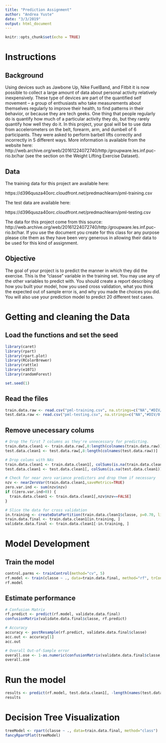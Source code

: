 ```yaml
---
title: "Prediction Assignment"
author: "Andrea Yuste"
date: "3/3/2019"
output: html_document
---
```


```r
knitr::opts_chunk$set(echo = TRUE)
```

# Instructions

## Background

Using devices such as Jawbone Up, Nike FuelBand, and Fitbit it is now possible to collect a large amount of data about personal activity relatively inexpensively. These type of devices are part of the quantified self movement – a group of enthusiasts who take measurements about themselves regularly to improve their health, to find patterns in their behavior, or because they are tech geeks. One thing that people regularly do is quantify how much of a particular activity they do, but they rarely quantify how well they do it. In this project, your goal will be to use data from accelerometers on the belt, forearm, arm, and dumbell of 6 participants. They were asked to perform barbell lifts correctly and incorrectly in 5 different ways. More information is available from the website here: http://web.archive.org/web/20161224072740/http:/groupware.les.inf.puc-rio.br/har (see the section on the Weight Lifting Exercise Dataset).

## Data

The training data for this project are available here:

https://d396qusza40orc.cloudfront.net/predmachlearn/pml-training.csv

The test data are available here:

https://d396qusza40orc.cloudfront.net/predmachlearn/pml-testing.csv

The data for this project come from this source: http://web.archive.org/web/20161224072740/http:/groupware.les.inf.puc-rio.br/har. If you use the document you create for this class for any purpose please cite them as they have been very generous in allowing their data to be used for this kind of assignment.

## Objective 

The goal of your project is to predict the manner in which they did the exercise. This is the "classe" variable in the training set. You may use any of the other variables to predict with. You should create a report describing how you built your model, how you used cross validation, what you think the expected out of sample error is, and why you made the choices you did. You will also use your prediction model to predict 20 different test cases.

# Getting and cleaning the Data

## Load the functions and set the seed

```r
library(caret)
library(rpart)
library(rpart.plot)
library(RColorBrewer)
library(rattle)
library(e1071)
library(randomForest)

set.seed(1)
```

## Read the files

```r
train.data.raw <- read.csv("pml-training.csv", na.strings=c("NA","#DIV/0!",""))
test.data.raw <- read.csv("pml-testing.csv", na.strings=c("NA","#DIV/0!",""))
```

## Remove unecessary colums
```r
# Drop the first 7 columns as they're unnecessary for predicting.
train.data.clean1 <- train.data.raw[,8:length(colnames(train.data.raw))]
test.data.clean1 <- test.data.raw[,8:length(colnames(test.data.raw))]
```

```r
# Drop colums with NAs
train.data.clean1 <- train.data.clean1[, colSums(is.na(train.data.clean1)) == 0] 
test.data.clean1 <- test.data.clean1[, colSums(is.na(test.data.clean1)) == 0] 
```

```r
# Check for near zero variance predictors and drop them if necessary
nzv <- nearZeroVar(train.data.clean1,saveMetrics=TRUE)
zero.var.ind <- sum(nzv$nzv)
if ((zero.var.ind>0)) {
  train.data.clean1 <- train.data.clean1[,nzv$nzv==FALSE]
}
```

```r
# Slice the data for cross validation
in.training <- createDataPartition(train.data.clean1$classe, p=0.70, list=F)
train.data.final <- train.data.clean1[in.training, ]
validate.data.final <- train.data.clean1[-in.training, ]
```


# Model Development

## Train the model
```r
control.parms <- trainControl(method="cv", 5)
rf.model <- train(classe ~ ., data=train.data.final, method="rf", trControl=control.parms, ntree=5)
rf.model
```

## Estimate performance
```r
# Confusion Matrix
rf.predict <- predict(rf.model, validate.data.final)
confusionMatrix(validate.data.final$classe, rf.predict)
```

```r
# Accuracy
accuracy <- postResample(rf.predict, validate.data.final$classe)
acc.out <- accuracy[1]
acc.out
```

```r
# Overall Out-of-Sample error
overall.ose <- 1-as.numeric(confusionMatrix(validate.data.final$classe, rf.predict)$overall[1])
overall.ose
```


# Run the model

```r
results <- predict(rf.model, test.data.clean1[, -length(names(test.data.clean1))])
results
```


# Decision Tree Visualization

```r
treeModel <- rpart(classe ~ ., data=train.data.final, method="class")
fancyRpartPlot(treeModel)
```

